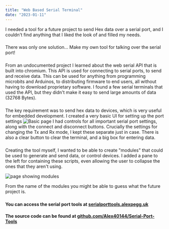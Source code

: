 ```yaml
---
title: "Web Based Serial Terminal"
date: "2023-01-11"
---
```


I needed a tool for a future project to send Hex data over a serial port, and I couldn't find anything that I liked the look of and filled my needs.  
###  
There was only one solution... Make my own tool for talking over the serial port!    
###  
From an undocumented project I learned about the web serial API that is built into chromium. This API is used for connecting to serial ports, to send and receive data. This can be used for anything from programming microbits and Arduinos, to distributing firmware to end users, all without having to download proprietary  software. I found a few serial terminals that used the API, but they didn't make it easy to send large amounts of data (32768 Bytes).  
###  
The key requirement was to send hex data to devices, which is very useful for embedded development. I created a very basic UI for setting up the port settings
![Basic page](/images/webserial-ui.png)
I had controls for all important serial port settings, along with the connect and disconnect buttons. Crucially the settings for changing the Tx and Rx mode, I kept these separate just in case. There is also a clear button to clear the terminal, and a big box for entering data.
###  
Creating the tool myself, I wanted to be able to create "modules" that could be used to generate and send data, or control devices. I added a pane to the left for containing these scripts, even allowing the user to collapse the ones that they aren't using.

![page showing modules](/images/webserial-modules.png)

From the name of the modules you might be able to guess what the future project is.  
###  
####  You can access the serial port tools at [serialporttools.alexpegg.uk](http://serialporttools.alexpegg.uk)  
####  The source code can be found at [github.com/Alex40144/Serial-Port-Tools](https://github.com/Alex40144/Serial-Port-Tools)